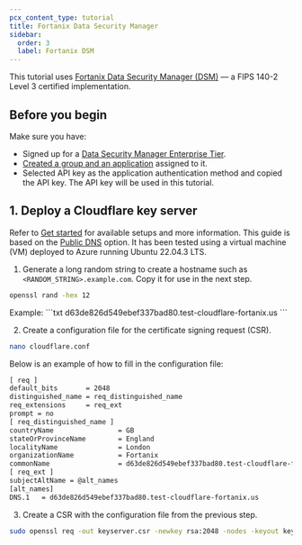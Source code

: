 ```yaml
---
pcx_content_type: tutorial
title: Fortanix Data Security Manager
sidebar:
  order: 3
  label: Fortanix DSM
---
```



This tutorial uses [Fortanix Data Security Manager (DSM)](https://www.fortanix.com/platform/data-security-manager) — a FIPS 140-2 Level 3 certified implementation.

## Before you begin

Make sure you have:
- Signed up for a [Data Security Manager Enterprise Tier](https://www.fortanix.com/start-your-free-trial).
- [Created a group and an application](https://support.fortanix.com/docs/fortanix-data-security-manager-with-cloudflare-integration#53-creating-a-group) assigned to it.
- Selected API key as the application authentication method and copied the API key. The API key will be used in this tutorial.

## 1. Deploy a Cloudflare key server

Refer to [Get started](/ssl/keyless-ssl/configuration/) for available setups and more information. This guide is based on the [Public DNS](/ssl/keyless-ssl/configuration/public-dns/) option. It has been tested using a virtual machine (VM) deployed to Azure running Ubuntu 22.04.3 LTS.

1. Generate a long random string to create a hostname such as `<RANDOM_STRING>.example.com`. Copy it for use in the next step.

```bash
openssl rand -hex 12
```

<Example>
Example:
```txt
d63de826d549ebef337bad80.test-cloudflare-fortanix.us
```

</Example>

2. Create a configuration file for the certificate signing request (CSR).

```bash
nano cloudflare.conf
```

<Example>
Below is an example of how to fill in the configuration file:

```txt
[ req ]
default_bits       = 2048
distinguished_name = req_distinguished_name
req_extensions     = req_ext
prompt = no
[ req_distinguished_name ]
countryName                = GB
stateOrProvinceName        = England
localityName               = London
organizationName           = Fortanix
commonName                 = d63de826d549ebef337bad80.test-cloudflare-fortanix.us
[ req_ext ]
subjectAltName = @alt_names
[alt_names]
DNS.1   = d63de826d549ebef337bad80.test-cloudflare-fortanix.us
```
</Example>

3. Create a CSR with the configuration file from the previous step.

```bash
sudo openssl req -out keyserver.csr -newkey rsa:2048 -nodes -keyout keyserver.key -config cloudflare.conf
```

